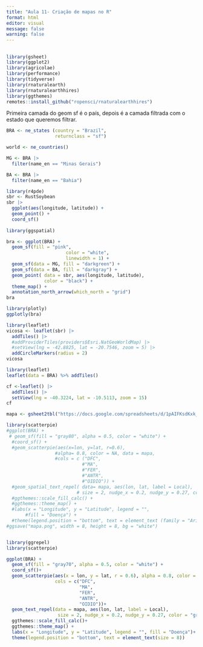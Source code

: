 ```yaml
---
title: "Aula 11- Criação de mapas no R"
format: html
editor: visual
message: false 
warning: false
---
```


## 

```r
library(gsheet)
library(ggplot2)
library(agricolae)
library(performance)
library(tidyverse)
library(rnaturalearth)
library(rnaturalearthhires)
library(ggthemes)
remotes::install_github("ropensci/rnaturalearthhires")
```

Primeira camada do geom sf é o país, depois é a camada filtrada com o estado que queremos filtrar.

```r
BRA <- ne_states (country = "Brazil",
                  returnclass = "sf")

world <- ne_countries()

MG <- BRA |> 
  filter(name_en == "Minas Gerais")

BA <- BRA |> 
  filter(name_en == "Bahia")

library(r4pde)
sbr <- RustSoybean
sbr |> 
  ggplot(aes(longitude, latitude)) +
  geom_point() +
  coord_sf()
  
library(ggspatial)

bra <- ggplot(BRA) +
  geom_sf(fill = "pink",
                      color = "white",
                      linewidth = 1) +
  geom_sf(data = MG, fill = "darkgreen") +
  geom_sf(data = BA, fill = "darkgray") +
  geom_point( data = sbr, aes(longitude, latitude),
              color = "black") +
  theme_map() +
  annotation_north_arrow(which_north = "grid")
bra

library(plotly)
ggplotly(bra)
```

```r
library(leaflet)
vicosa <- leaflet(sbr) |> 
  addTiles() |> 
  #addProviderTiles(providers$Esri.NatGeoWorldMap) |>
  #setView(lng = -42.8825, lat = -20.7546, zoom = 5) |> 
  addCircleMarkers(radius = 2)
vicosa
```

```r
library(leaflet)
leaflet(data = BRA) %>% addTiles()

```

```r
cf <-leaflet() |> 
  addTiles() |> 
  setView(lng = -40.3224, lat = -10.5113, zoom = 15)
cf

```

```r
mapa <- gsheet2tbl("https://docs.google.com/spreadsheets/d/1pAIFKsdKxk_UQQXdYwIO-O5NOkYNhpclImJcLziYnk4/edit?usp=sharing")

library(scatterpie)
#ggplot(BRA) +
 # geom_sf(fill = "gray80", alpha = 0.5, color = "white") +
  #coord_sf() +
  #geom_scatterpie(aes(x=lon, y=lat, r=0.6),
                  #alpha= 0.8, color = NA, data = mapa, 
                  #cols = c ("DFC",
                            #"MA",
                            #"FER",
                            #"ANTR",
                            #"OIDIO")) + 
  #geom_spatial_text_repel( data= mapa, aes(lon, lat, label = Local), 
                          # size = 2, nudge_x = 0.2, nudge_y = 0.27, color = "gray30", #family = "Arial") +
  #ggthemes::scale_fill_calc() +
  #ggthemes::theme_map() +
  #labs(x = "Longitude", y = "Latitude", legend = "",
       #fill = "Doença") +
  #theme(legend.position = "bottom", text = element_text (family = "Arial", size = 8))
#ggsave("mapa.png", width = 8, height = 8, bg = "white")


library(ggrepel)
library(scatterpie)

ggplot(BRA) +
  geom_sf(fill = "gray70", alpha = 0.5, color = "white") +
  coord_sf()+
  geom_scatterpie(aes(x = lon, y = lat, r = 0.6), alpha = 0.8, color = NA, data = mapa,
                  cols = c("DFC",
                           "MA",
                           "FER",
                           "ANTR",
                           "OIDIO"))+
  geom_text_repel(data = mapa, aes(lon, lat, label = Local),
                   size = 2, nudge_x = 0.2, nudge_y = 0.27, color = "gray30") +
  ggthemes::scale_fill_calc()+
  ggthemes::theme_map() +
  labs(x = "Longitude", y = "Latitude", legend = "", fill = "Doença")+
  theme(legend.position = "bottom", text = element_text(size = 8))
```

```r

```

```r

```

```r

```

```r

```

```r

```
